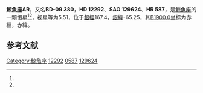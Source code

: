 {{Starbox begin
| name = 鯨魚座AR
}}
{{Starbox observe
| epoch = [[J2000.0|J2000.0]]
| constell = [[鯨魚座|鯨魚座]]<ref name=SIMBAD>{{cite web
 | url=http://simbad.u-strasbg.fr/simbad/sim-id?Ident=HR+587
 | title =Pulsating variable Star
 | publisher=Centre de Données astronomiques de Strasbourg
 | work=SIMBAD
 | accessdate=2012-07-13}}</ref><ref name=DATA>{{cite web
 | url=http://vizier.u-strasbg.fr/viz-bin/VizieR-5?-out.add=.&-source=5050&-corr=PK=HR&-out.max=9999&HR=587
 | title =VizieR Detailed Page
 | accessdate=2012-07-13}}</ref>
| 星官 = 
| ra = {{RA|2|0|26.9}}<ref name=SIMBAD /><ref name=DATA />
| dec = {{DEC|-8|31|25}}<ref name=SIMBAD /><ref name=DATA />
| appmag_v = 5.51<ref name=SIMBAD /><ref name=DATA />
}}
{{Starbox character
| class = M3III<ref name=SIMBAD /><ref name=DATA />
| b-v = 1.52<ref name=SIMBAD /><ref name=DATA />
| u-b = 1.34<ref name=SIMBAD /><ref name=DATA />
| r-i = <ref name=SIMBAD /><ref name=DATA />
| variable = 
}}
{{Starbox astrometry
| radial_v = 1.34
| prop_mo_ra = 6
| parallax = 
| p_error = 
}}
{{Starbox catalog
| names =BD-09 380，[[SAO星表|SAO]] 129624，[[HD星表|HD]] 12292，[[HR星表|HR]] 587}}
{{Starbox reference |Simbad=HR+587}}
{{Starbox end}}

'''鯨魚座AR'''，又名'''BD-09 380'''，'''HD 12292'''、'''SAO 129624'''、'''HR 587'''，是[[鯨魚座|鯨魚座]]的一颗恒星<ref name=SIMBAD /><ref name=DATA />，视星等为5.51，位于[[銀道座標系|銀經]]167.4，[[銀道座標系|銀緯]]-65.25，其[[B1900.0|B1900.0]]坐标为赤經{{RA|1|55|29}}，赤緯{{DEC|-9|-65.25|29}}。

== 参考文献 ==
{{reflist}}

{{star-stub}}

{{鯨魚座恒星}}
[[Category:鯨魚座|Category:鯨魚座]]
[[Category:HD和HDE天體|12292]]
[[Category:HR天體|0587]]
[[Category:SAO天體|129624]]